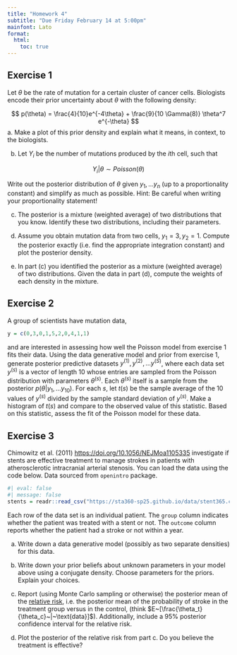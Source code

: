 ```yaml
---
title: "Homework 4"
subtitle: "Due Friday February 14 at 5:00pm"
mainfont: Lato
format: 
  html:
    toc: true
---
```



## Exercise 1

Let $\theta$ be the rate of mutation for a certain cluster of cancer cells. Biologists encode their prior uncertainty about $\theta$ with the following density:

$$
p(\theta) = \frac{4}{10}e^{-4\theta} + \frac{9}{10 \Gamma(8)} \theta^7 e^{-\theta}
$$
a. Make a plot of this prior density and explain what it means, in context, to the biologists.

b. Let $Y_i$ be the number of mutations produced by the $i$th cell, such that

$$
Y_i | \theta \sim Poisson(\theta)
$$

Write out the posterior distribution of $\theta$ given $y_1,\ldots y_n$ (up to a proportionality constant) and simplify as much as possible. Hint: Be careful when writing your proportionality statement!

c. The posterior is a mixture (weighted average) of two distributions that you know. Identify these two distributions, including their parameters.

d. Assume you obtain mutation data from two cells, $y_1 = 3, y_2 = 1$. Compute the posterior exactly (i.e. find the appropriate integration constant) and plot the posterior density. 

e. In part (c) you identified the posterior as a mixture (weighted average) of two distributions. Given the data in part (d), compute the weights of each density in the mixture.

## Exercise 2

A group of scientists have mutation data, 

```r
y = c(0,3,0,1,5,2,0,4,1,1)
```

and are interested in assessing how well the Poisson model from exercise 1 fits their data. Using the data generative model and prior from exercise 1, generate posterior predictive datasets $y^{(1)}, y^{(2)}, \ldots y^{(S)}$, where each data set $y^{(s)}$ is a vector of length 10 whose entries are sampled from the Poisson distribution with parameters $\theta^{(s)}$. Each $\theta^{(s)}$ itself is a sample from the posterior $p(\theta | y_1, \ldots y_{10})$. For each $s$, let $t(s)$ be the sample average of the 10 values of $y^{(s)}$ divided by the sample standard deviation of $y^{(s)}$. Make a histogram of $t(s)$ and compare to the observed value of this statistic. Based on this statistic, assess the fit of the Poisson model for these data.


## Exercise 3

Chimowitz et al. (2011) [https://doi.org/10.1056/NEJMoa1105335](https://doi.org/10.1056/NEJMoa1105335) investigate if stents are effective treatment to manage strokes in patients with atherosclerotic intracranial arterial stenosis. You can load the data using the code below. Data sourced from `openintro` package.

```r
#| eval: false
#| message: false
stents = readr::read_csv("https://sta360-sp25.github.io/data/stent365.csv")
```

Each row of the data set is an individual patient. The `group` column indicates whether the patient was treated with a stent or not. The `outcome` column reports whether the patient had a stroke or not within a year.

a. Write down a data generative model (possibly as two separate densities) for this data.

b. Write down your prior beliefs about unknown parameters in your model above using a conjugate density. Choose parameters for the priors. Explain your choices.

c. Report (using Monte Carlo sampling or otherwise) the posterior mean of the [relative risk](https://en.wikipedia.org/wiki/Relative_risk), i.e. the posterior mean of the probability of stroke in the treatment group versus in the control, (think $E~[\frac{\theta_t}{\theta_c}~|~\text{data}]$). Additionally, include a 95% posterior confidence interval for the relative risk.

d. Plot the posterior of the relative risk from part c. Do you believe the treatment is effective?